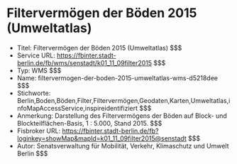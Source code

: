 # Filtervermögen der Böden 2015 (Umweltatlas)
- Titel: Filtervermögen der Böden 2015 (Umweltatlas) $$$
- Service URL: https://fbinter.stadt-berlin.de/fb/wms/senstadt/k01_11_09filter2015 $$$
- Typ: WMS $$$
- Name: filtervermogen-der-boden-2015-umweltatlas-wms-d5218dee $$$
- Stichworte: Berlin,Boden,Böden,Filter,Filtervermögen,Geodaten,Karten,Umweltatlas,infoMapAccessService,inspireidentifiziert $$$
- Anmerkung: Darstellung des Filtervermögens der Böden auf Block- und Blockteilflächen-Basis, 1 : 5.000, Stand 2015. $$$
- Fisbroker URL: https://fbinter.stadt-berlin.de/fb?loginkey=showMap&mapId=k01_11_09filter2015@senstadt $$$
- Autor: Senatsverwaltung für Mobilität, Verkehr, Klimaschutz und Umwelt Berlin $$$
